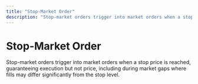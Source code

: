 ```yaml
---
title: "Stop-Market Order"
description: "Stop-market orders trigger into market orders when a stop price is reached, guar"
---
```


# Stop-Market Order

Stop-market orders trigger into market orders when a stop price is reached, guaranteeing execution but not price, including during market gaps where fills may differ significantly from the stop level.